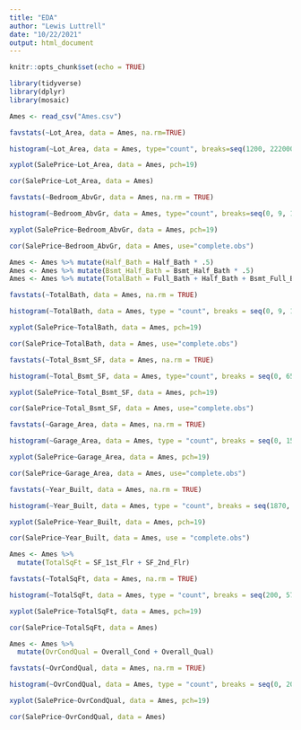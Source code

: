 ```yaml
---
title: "EDA"
author: "Lewis Luttrell"
date: "10/22/2021"
output: html_document
---
```


```r
knitr::opts_chunk$set(echo = TRUE)
```

```r
library(tidyverse)
library(dplyr)
library(mosaic)
```

```r
Ames <- read_csv("Ames.csv")
```

```r
favstats(~Lot_Area, data = Ames, na.rm=TRUE)
```


```r
histogram(~Lot_Area, data = Ames, type="count", breaks=seq(1200, 222000, 2500))
```

```r
xyplot(SalePrice~Lot_Area, data = Ames, pch=19)
```

```r
cor(SalePrice~Lot_Area, data = Ames)
```


```r
favstats(~Bedroom_AbvGr, data = Ames, na.rm = TRUE)
```

```r
histogram(~Bedroom_AbvGr, data = Ames, type="count", breaks=seq(0, 9, 1))
```

```r
xyplot(SalePrice~Bedroom_AbvGr, data = Ames, pch=19)
```

```r
cor(SalePrice~Bedroom_AbvGr, data = Ames, use="complete.obs")
```


```r
Ames <- Ames %>% mutate(Half_Bath = Half_Bath * .5)
Ames <- Ames %>% mutate(Bsmt_Half_Bath = Bsmt_Half_Bath * .5)
Ames <- Ames %>% mutate(TotalBath = Full_Bath + Half_Bath + Bsmt_Full_Bath + Bsmt_Half_Bath)
```

```r
favstats(~TotalBath, data = Ames, na.rm = TRUE)
```

```r
histogram(~TotalBath, data = Ames, type = "count", breaks = seq(0, 9, 1))
```

```r
xyplot(SalePrice~TotalBath, data = Ames, pch=19)
```

```r
cor(SalePrice~TotalBath, data = Ames, use="complete.obs")
```


```r
favstats(~Total_Bsmt_SF, data = Ames, na.rm = TRUE)
```

```r
histogram(~Total_Bsmt_SF, data = Ames, type="count", breaks = seq(0, 6500, 500))
```

```r
xyplot(SalePrice~Total_Bsmt_SF, data = Ames, pch=19)
```

```r
cor(SalePrice~Total_Bsmt_SF, data = Ames, use="complete.obs")
```


```r
favstats(~Garage_Area, data = Ames, na.rm = TRUE)
```

```r
histogram(~Garage_Area, data = Ames, type = "count", breaks = seq(0, 1500, 100))
```

```r
xyplot(SalePrice~Garage_Area, data = Ames, pch=19)
```

```r
cor(SalePrice~Garage_Area, data = Ames, use="complete.obs")
```


```r
favstats(~Year_Built, data = Ames, na.rm = TRUE)
```

```r
histogram(~Year_Built, data = Ames, type = "count", breaks = seq(1870, 2012, 10))
```

```r
xyplot(SalePrice~Year_Built, data = Ames, pch=19)
```

```r
cor(SalePrice~Year_Built, data = Ames, use = "complete.obs")
```


```r
Ames <- Ames %>% 
  mutate(TotalSqFt = SF_1st_Flr + SF_2nd_Flr)
```

```r
favstats(~TotalSqFt, data = Ames, na.rm = TRUE)
```

```r
histogram(~TotalSqFt, data = Ames, type = "count", breaks = seq(200, 5750, 250))
```

```r
xyplot(SalePrice~TotalSqFt, data = Ames, pch=19)
```

```r
cor(SalePrice~TotalSqFt, data = Ames)
```


```r
Ames <- Ames %>% 
  mutate(OvrCondQual = Overall_Cond + Overall_Qual)
```

```r
favstats(~OvrCondQual, data = Ames, na.rm = TRUE)
```

```r
histogram(~OvrCondQual, data = Ames, type = "count", breaks = seq(0, 20, 1))
```

```r
xyplot(SalePrice~OvrCondQual, data = Ames, pch=19)
```

```r
cor(SalePrice~OvrCondQual, data = Ames)
```


